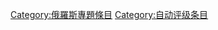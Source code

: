 {{Wikipedia category}}
{{emptycat}}

[[Category:俄羅斯專題條目|Category:俄羅斯專題條目]]
[[Category:自动评级条目|Category:自动评级条目]]